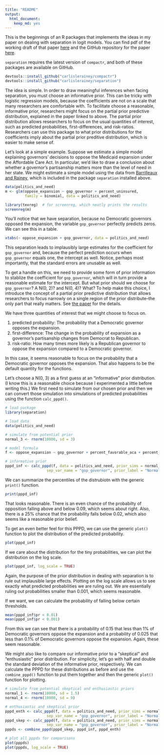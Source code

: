 ```yaml
---
title: "README"
output:
  html_document:
    keep_md: yes
---
```


This is the beginnings of an R packages that implements the ideas in my
paper on dealing with separation in logit models. You can find pdf of the working draft of that paper [here](http://www.carlislerainey.com/papers/separation.pdf) and the GitHub repository for the paper [here](https://github.com/carlislerainey/priors-for-separation).

`separation` requires the latest version of `compactr`, and both of these packages are available on GitHub.

```r
devtools::install_github("carlislerainey/compactr")
devtools::install_github("carlislerainey/separation")
```

The idea is simple. In order to draw meaningful inferences when facing separation, you must choose an informative prior. This can be tricky with logistic regression models, because the coefficients are not on a scale that many researchers are comfortable with. To facilitate choose a reasonable, informative prior, researchers might focus on the partial prior predictive distribution, explained in the paper linked to above. The partial prior distribution allows researchers to focus on the usual quantities of interest, such as predicted probabilities, first-differences, and risk-ratios. Researchers can use this package to what prior distributions for the coefficients imply about the partial prior preditive distribution, which is easier to make sense of.

Let's look at a simple example. Suppose we estimate a simple model explaining governors' decisions to oppose the Medicaid expansion under the Affordable Care Act. In particular, we'd like to draw a conclusion about whether a governor's partisanship matters more than the level of need in her state. We might estimate a simple model using the data from [Barrilleaux and Rainey](http://www.carlislerainey.com/papers/need.pdf), which is included in the package `separation` installed above.

```r
data(politics_and_need)
m <- glm(oppose_expansion ~ gop_governor + percent_uninsured, 
         family = binomial, data = politics_and_need)

library(texreg)  # for screenreg, which neatly prints the results
screenreg(m)
```

You'll notice that we have separation, because no Democratic governors opposed the expansion, the variable `gop_governor` perfectly predicts zeros. We can see this in a table.

```r
xtabs(~ oppose_expansion + gop_governor, data = politics_and_need)
```

This separation leads to implausibly large estimates for the coefficient for `gop_governor` and, because the perfect prediction occurs when `gop_governor` equals one, the intercept as well. Notice, perhaps most importantly, that the standard errors are unusable as well.

To get a handle on this, we need to provide some form of prior information to stablize the coefficient for `gop_governor`, which will in turn provide a reasonable estimate for the intercept. But what prior should we choose for `gop_governor`? A N(0, 2)? and N(0, 4)? What? To help make this choice, I introduce the concept of a partial prior predictive distribution that allows researchers to focus narrowly on a single region of the prior distribute--the only part that really matters. See [the paper](http://www.carlislerainey.com/papers/separation.pdf) for the details. 

We have three quantities of interest that we might choose to focus on.

1. predicted probability: The probability that a Democratic governor opposes the expansion.
2. first-difference: The change in the probability of expansion as a governor's partisanship changes from Democrat to Republican.
3. risk-ratio: How many times more likely is a Republican governor to oppose the expansion compared to a Democratic governor.

In this case, it seems reasonable to focus on the probability that a Democratic governor opposes the expansion. That also happens to be the default quantity for the functions.

Let's choose a N(0, 3) as a first guess at an "informative" prior distribution. (I know this is a reasonable choice because I experimented a little before writing this.) We first need to simulate from our chosen prior and then we can convert those simulation into simulations of predicted probabilities using the function `calc_pppd()`.

```r

# load package
library(separation)

# load data
data(politics_and_need)

# simulate from potential prior
normal_3 <- rnorm(10000, sd = 3)

# model formula
f <- oppose_expansion ~ gop_governor + percent_favorable_aca + percent_uninsured

# informative prior
pppd_inf <- calc_pppd(f, data = politics_and_need, prior_sims = normal_3,     
                   sep_var_name = "gop_governor", prior_label = "Normal(0, 3)")

```

We can summarize the percentiles of the distrubiotn with the generic `print()` function.

```r
print(pppd_inf)
```

That looks reasonable. There is an even chance of the probabilty of opposition falling above and below 0.09, which seems about right. Also, there is a 25% chance that the probability falls below 0.02, which also seems like a reasonable prior belief.

To get an even better feel for this PPPD, we can use the generic `plot()` function to plot the distribution of the predicted probability.

```r
plot(pppd_inf)
```

If we care about the distribution for the tiny probabilities, we can plot the distribution on the log scale. 

```r
plot(pppd_inf, log_scale = TRUE)
```

Again, the purpose of the prior distribution in dealing with separation is to rule out implausible large effects. Plotting on the log scale allows us to see exactly what predicted probabilities we are ruling out. We are essentially ruling out probabilities smaller than 0.001, which seems reasonable. 

If we want, we can calculate the probability of falling below certain thresholds.

```r
mean(pppd_inf$pr < 0.01)
mean(pppd_inf$pr < 0.001)
```

From this we can see that there is a probability of 0.15 that less than 1% of Democratic governors oppose the expansion and a probability of 0.025 that less than 0.1% of Democratic governors oppose the expansion. Again, these seem reasonable.

We might also like to compare our informative prior to a "skeptical" and "enthusiastic" prior distribution. For simplicity, let's go with half and double the standard deviation of the informative prior, respectively. We can calculate the PPPD for these distributions as before and use the `combine_pppd()` function to put them together and then the generic `plot()` function for plotting.

```r

# simulate from potential skeptical and enthusiastic priors
normal_1 <- rnorm(10000, sd = 1.5)
normal_4 <- rnorm(10000, sd = 9)

# enthusiastic and skeptical prior
pppd_enth <- calc_pppd(f, data = politics_and_need, prior_sims = normal_4, 
                   sep_var_name = "gop_governor", prior_label = "Normal(0, 9)")
pppd_skep <- calc_pppd(f, data = politics_and_need, prior_sims = normal_1, 
                   sep_var_name = "gop_governor", prior_label = "Normal(0, 1.5)")
pppds <- combine_pppd(pppd_skep, pppd_inf, pppd_enth)

# plot all pppds for comparisons
plot(pppds)
plot(pppds, log_scale = TRUE)

```
